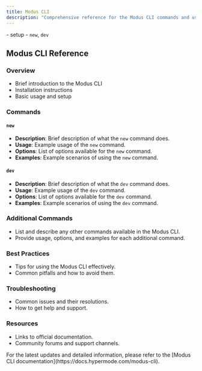 ```yaml
---
title: Modus CLI
description: "Comprehensive reference for the Modus CLI commands and usage."
---
```


<Warning>- setup - `new`, `dev`</Warning>

## Modus CLI Reference

### Overview

- Brief introduction to the Modus CLI
- Installation instructions
- Basic usage and setup

### Commands

#### `new`

- **Description**: Brief description of what the `new` command does.
- **Usage**: Example usage of the `new` command.
- **Options**: List of options available for the `new` command.
- **Examples**: Example scenarios of using the `new` command.

#### `dev`

- **Description**: Brief description of what the `dev` command does.
- **Usage**: Example usage of the `dev` command.
- **Options**: List of options available for the `dev` command.
- **Examples**: Example scenarios of using the `dev` command.

### Additional Commands

- List and describe any other commands available in the Modus CLI.
- Provide usage, options, and examples for each additional command.

### Best Practices

- Tips for using the Modus CLI effectively.
- Common pitfalls and how to avoid them.

### Troubleshooting

- Common issues and their resolutions.
- How to get help and support.

### Resources

- Links to official documentation.
- Community forums and support channels.

<Note>
  For the latest updates and detailed information, please refer to the [Modus CLI
  documentation](https://docs.hypermode.com/modus-cli).
</Note>
